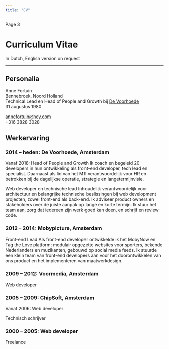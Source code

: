 ```yaml
---
title: "CV"
---
```

Page 3
# Curriculum Vitae

In Dutch, English version on request

---

## Personalia

Anne Fortuin\
Bennebroek, Noord Holland\
Technical Lead en Head of People and Growth bij [De Voorhoede](https://voorhoede.nl/)\
31 augustus 1980

[annefortuin@hey.com](mailto:annefortuin@hey.com)\
+316 3828 3028

## Werkervaring

### 2014 – heden: De Voorhoede, Amsterdam

Vanaf 2018: Head of People and Growth
Ik coach en begeleid 20 developers in hun ontwikkeling als front-end developer, tech lead en specialist. Daarnaast als lid van het MT verantwoordelijk voor HR en betrokken bij de dagelijkse operatie, strategie en langetermijnvisie.

Web developer en technische lead
Inhoudelijk verantwoordelijk voor architectuur en belangrijke technische beslissingen bij web development projecten, zowel front-end als back-end. Ik adviseer product owners en stakeholders over de juiste aanpak op lange en korte termijn. Ik stuur het team aan, zorg dat iedereen zijn werk goed kan doen, en schrijf en review code.

### 2012 – 2014: Mobypicture, Amsterdam

Front-end Lead
Als front-end developer ontwikkelde ik het MobyNow en Tag the Love platform; modulair opgezette websites voor sporters, bekende Nederlanders en muzikanten, gebouwd op social media feeds. Ik stuurde een klein team van front-end developers aan voor het doorontwikkelen van ons product en het implementeren van maatwerkdesign.

### 2009 – 2012: Voormedia, Amsterdam

Web developer

### 2005 – 2009: ChipSoft, Amsterdam

Vanaf 2006: Web developer

Technisch schrijver

### 2000 – 2005: Web developer

Freelance
